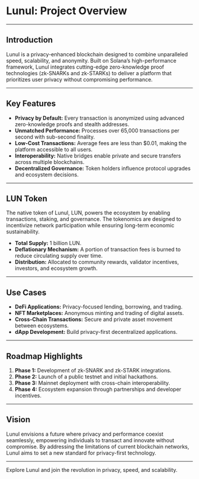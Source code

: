 # Lunul: Project Overview

---

## **Introduction**

Lunul is a privacy-enhanced blockchain designed to combine unparalleled speed, scalability, and anonymity. Built on Solana’s high-performance framework, Lunul integrates cutting-edge zero-knowledge proof technologies (zk-SNARKs and zk-STARKs) to deliver a platform that prioritizes user privacy without compromising performance.

---

## **Key Features**

- **Privacy by Default:** Every transaction is anonymized using advanced zero-knowledge proofs and stealth addresses.
- **Unmatched Performance:** Processes over 65,000 transactions per second with sub-second finality.
- **Low-Cost Transactions:** Average fees are less than $0.01, making the platform accessible to all users.
- **Interoperability:** Native bridges enable private and secure transfers across multiple blockchains.
- **Decentralized Governance:** Token holders influence protocol upgrades and ecosystem decisions.

---

## **LUN Token**

The native token of Lunul, LUN, powers the ecosystem by enabling transactions, staking, and governance. The tokenomics are designed to incentivize network participation while ensuring long-term economic sustainability.

- **Total Supply:** 1 billion LUN.
- **Deflationary Mechanism:** A portion of transaction fees is burned to reduce circulating supply over time.
- **Distribution:** Allocated to community rewards, validator incentives, investors, and ecosystem growth.

---

## **Use Cases**

- **DeFi Applications:** Privacy-focused lending, borrowing, and trading.
- **NFT Marketplaces:** Anonymous minting and trading of digital assets.
- **Cross-Chain Transactions:** Secure and private asset movement between ecosystems.
- **dApp Development:** Build privacy-first decentralized applications.

---

## **Roadmap Highlights**

1. **Phase 1:** Development of zk-SNARK and zk-STARK integrations.
2. **Phase 2:** Launch of a public testnet and initial hackathons.
3. **Phase 3:** Mainnet deployment with cross-chain interoperability.
4. **Phase 4:** Ecosystem expansion through partnerships and developer incentives.

---

## **Vision**

Lunul envisions a future where privacy and performance coexist seamlessly, empowering individuals to transact and innovate without compromise. By addressing the limitations of current blockchain networks, Lunul aims to set a new standard for privacy-first technology.

---

Explore Lunul and join the revolution in privacy, speed, and scalability.

